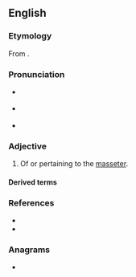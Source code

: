 ==English==

===Etymology===
From {{suffix|en|masseter|ic}}.

===Pronunciation===
* {{a|RP}} {{IPA|en|/ˌmas.ɪˈtɛ.ɹɪk/}}
* {{a|GA}} {{IPA|en|/ˌmæs.əˈtɛɹ.ɪk/}}
* {{rhymes|en|ɛɹɪk|s=4}}

===Adjective===
{{en-adj|-}}

# {{lb|en|anatomy|relational}} Of or pertaining to the [[masseter]].

====Derived terms====
{{col2|en
|premasseteric
|retromasseteric
|parotideomasseteric
|vestibulomasseteric
|zygomasseteric}}

===References===
* {{R:Lexico}}
* {{R:MWO|masseter}}

===Anagrams===
* {{anagrams|en|a=aceeimrsst|miscreates|screamiest}}